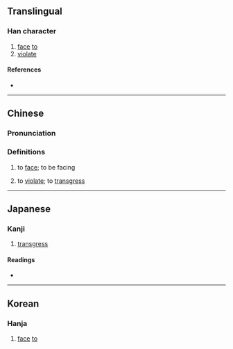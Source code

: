 {{character info/new}}
==Translingual==

===Han character===
{{Han char|rn=9|rad=人|as=09|sn=11|four=21260|canj=OMWL|ids=⿰亻面}}

# [[face]] [[to]]
# [[violate]]

====References====
* {{Han ref|kx=0111.260|dkj=00890|dj=0237.230|hdz=10188.060|uh=506D|ud=20589|bh=B0C1|bd=45249}}

----

==Chinese==
{{zh-forms}}

===Pronunciation===
{{zh-pron
|m=miǎn
|c=min5,min6
|mc=y
|oc=y
|cat=v
}}

===Definitions===
{{zh-hanzi}}

# {{lb|zh|literary}} to [[face]]; to be facing
# {{lb|zh|literary}} to [[violate]]; to [[transgress]]
#: {{zh-x|固 時俗 之 工巧 兮，偭{miǎn} 規矩 而 改錯。|ref=Chuci}}

----

==Japanese==

===Kanji===
{{ja-kanji|grade=|rs=人09}}

# [[transgress]]

====Readings====
* {{ja-readings|on=[[べん]] (ben), [[めん]] (men)|kun=[[むかう]] (mukau), [[そむく]] (somuku), [[かなう]] (kanau)}}

----

==Korean==

===Hanja===
{{ko-hanja|hangeul=면|rv=myeon|mr=myŏn}}

# [[face]] [[to]]
